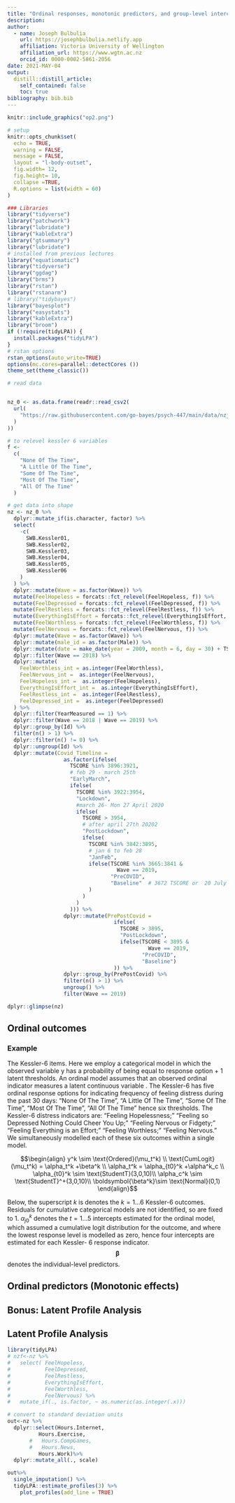 ```yaml
---
title: "Ordinal responses, monotonic predictors, and group-level intercepts"
description: 
author:
  - name: Joseph Bulbulia
    url: https://josephbulbulia.netlify.app
    affiliation: Victoria University of Wellington
    affiliation_url: https://www.wgtn.ac.nz
    orcid_id: 0000-0002-5861-2056
date: 2021-MAY-04 
output:
  distill::distill_article:
    self_contained: false
    toc: true
bibliography: bib.bib
---
```


```r
knitr::include_graphics("op2.png")
```


```r
# setup
knitr::opts_chunk$set(
  echo = TRUE,
  warning = FALSE,
  message = FALSE,
  layout = "l-body-outset",
  fig.width= 12,
  fig.height= 10,
  collapse =TRUE,
  R.options = list(width = 60)
)
```

```r
### Libraries
library("tidyverse")
library("patchwork")
library("lubridate")
library("kableExtra")
library("gtsummary")
library("lubridate")
# installed from previous lectures
library("equatiomatic")
library("tidyverse")
library("ggdag")
library("brms")
library("rstan")
library("rstanarm")
# library("tidybayes")
library("bayesplot")
library("easystats")
library("kableExtra")
library("broom")
if (!require(tidyLPA)) {
  install.packages("tidyLPA")
}
# rstan options
rstan_options(auto_write=TRUE)
options(mc.cores=parallel::detectCores ())
theme_set(theme_classic())
```

```r
# read data


nz_0 <- as.data.frame(readr::read_csv2(
  url(
    "https://raw.githubusercontent.com/go-bayes/psych-447/main/data/nzj.csv"
  )
))

# to relevel kessler 6 variables
f <-
  c(
    "None Of The Time",
    "A Little Of The Time",
    "Some Of The Time",
    "Most Of The Time",
    "All Of The Time"
  )

# get data into shape
nz <- nz_0 %>%
  dplyr::mutate_if(is.character, factor) %>%
  select(
    -c(
      SWB.Kessler01,
      SWB.Kessler02,
      SWB.Kessler03,
      SWB.Kessler04,
      SWB.Kessler05,
      SWB.Kessler06
    )
  ) %>%
  dplyr::mutate(Wave = as.factor(Wave)) %>%
  mutate(FeelHopeless = forcats::fct_relevel(FeelHopeless, f)) %>%
  mutate(FeelDepressed = forcats::fct_relevel(FeelDepressed, f)) %>%
  mutate(FeelRestless = forcats::fct_relevel(FeelRestless, f)) %>%
  mutate(EverythingIsEffort = forcats::fct_relevel(EverythingIsEffort, f)) %>%
  mutate(FeelWorthless = forcats::fct_relevel(FeelWorthless, f)) %>%
  mutate(FeelNervous = forcats::fct_relevel(FeelNervous, f)) %>%
  dplyr::mutate(Wave = as.factor(Wave)) %>%
  dplyr::mutate(male_id = as.factor(Male)) %>%
  dplyr::mutate(date = make_date(year = 2009, month = 6, day = 30) + TSCORE) %>%
  dplyr::filter(Wave == 2018) %>%
  dplyr::mutate(
    FeelWorthless_int = as.integer(FeelWorthless),
    FeelNervous_int =  as.integer(FeelNervous),
    FeelHopeless_int =  as.integer(FeelHopeless),
    EverythingIsEffort_int =  as.integer(EverythingIsEffort),
    FeelRestless_int =  as.integer(FeelRestless),
    FeelDepressed_int =  as.integer(FeelDepressed)
  ) %>%
  dplyr::filter(YearMeasured == 1) %>%
  dplyr::filter(Wave == 2018 | Wave == 2019) %>%
  dplyr::group_by(Id) %>%
  filter(n() > 1) %>%
  dplyr::filter(n() != 0) %>%
  dplyr::ungroup(Id) %>%
  dplyr::mutate(Covid_Timeline =
                  as.factor(ifelse(
                    TSCORE %in% 3896:3921,
                    # feb 29 - march 25th
                    "EarlyMarch",
                    ifelse(
                      TSCORE %in% 3922:3954,
                      "Lockdown",
                      #march 26- Mon 27 April 2020
                      ifelse(
                        TSCORE > 3954,
                        # after april 27th 20202
                        "PostLockdown",
                        ifelse(
                          TSCORE %in% 3842:3895,
                          # jan 6 to feb 28
                          "JanFeb",
                          ifelse(TSCORE %in% 3665:3841 &
                                   Wave == 2019,
                                 "PreCOVID",
                                 "Baseline"  # 3672 TSCORE or  20 July 2019)
                          )
                        )
                      )
                    ))) %>%
                  dplyr::mutate(PrePostCovid =
                                  ifelse(
                                    TSCORE > 3895,
                                    "PostLockdown",
                                    ifelse(TSCORE < 3895 &
                                             Wave == 2019,
                                           "PreCOVID",
                                           "Baseline")
                                  )) %>%
                  dplyr::group_by(PrePostCovid) %>%
                  filter(n() > 1) %>%
                  ungroup() %>%
                  filter(Wave == 2019)

dplyr::glimpse(nz)
```


## Ordinal outcomes



### Example 

The Kessler-6 items. Here we employ a categorical model in which the observed variable y has a probability of being equal to response option + 1 latent thresholds. An ordinal model assumes that an observed ordinal indicator measures a latent continuous variable \cite{Burkner2019-ie,Hadfield2012-hi}. The Kessler-6 has five ordinal response options for indicating frequency of feeling distress during the past 30 days: "None Of The Time", "A Little Of The Time", "Some Of The Time", "Most Of The Time", "All Of The Time" hence six thresholds. The Kessler-6 distress indicators are: "Feeling Hopelessness;" "Feeling so Depressed Nothing Could Cheer You Up;" "Feeling Nervous or Fidgety;" "Feeling Everything is an Effort;" "Feeling Worthless;" "Feeling Nervous." We simultaneously modelled each of these six outcomes within a single model. 


$$\begin{align}
y^k \sim \text{Ordered}(\mu_t^k) \\
\text{CumLogit}(\mu_t^k) = \alpha_t^k +\beta^k \\
\alpha_t^k = \alpha_{t0}^k +\alpha^k_c \\
\alpha_{t0}^k \sim \text{StudentT}(3,0,10)\\
\alpha_c^k \sim \text{StudentT}^+(3,0,10)\\
\boldsymbol{\beta^k}\sim \text{Normal}(0,1) 
\end{align}$$

Below, the superscript $k$ is denotes the $k = 1\dots6$ Kessler-6 outcomes. Residuals for cumulative categorical models are not identified, so are fixed to 1. $\alpha_{j0}^k$ denotes the $t = 1\dots 5$ intercepts estimated for the ordinal model, which assumed a cumulative logit distribution for the outcome, and where the lowest response level is modelled as zero, hence four intercepts are estimated for each Kessler- 6 response indicator. $$\mathbf{\beta}$$ denotes the individual-level predictors.

## Ordinal predictors (Monotonic effects)

## Bonus: Latent Profile Analysis

## Latent Profile Analysis

```r
library(tidyLPA)
# nzf<-nz %>%
#   select( FeelHopeless, 
#           FeelDepressed,
#           FeelRestless, 
#           EverythingIsEffort,
#           FeelWorthless, 
#           FeelNervous) %>%
#   mutate_if(., is.factor, ~ as.numeric(as.integer(.x)))

# convert to standard deviation units
out<-nz %>%
  dplyr::select(Hours.Internet, 
          Hours.Exercise,
       #   Hours.CompGames, 
       #   Hours.News,
          Hours.Work)%>%
  dplyr::mutate_all(., scale)

out%>%
  single_imputation() %>%
  tidyLPA::estimate_profiles(3) %>%
    plot_profiles(add_line = TRUE)
```
